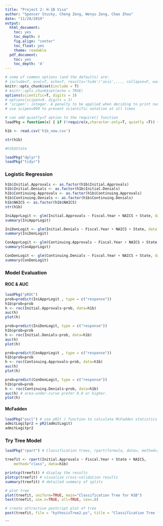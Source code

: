 ```yaml
---
title: "Project 2: H-1B Visa"
author: "Spencer Stucky, Cheng Zeng, Wenyu Zeng, Chao Zhou"
date: "11/20/2019"
output:
  html_document:
    toc: yes
    toc_depth: 4
    fig.align: "center"
    toc_float: yes
    theme: readable
  pdf_document:
    toc: yes
    toc_depth: '4'
---
```


```r
# some of common options (and the defaults) are: 
# include=T, eval=T, echo=T, results='hide'/'asis',..., collapse=F, warning=T, message=T, error=T, cache=T, fig.width=6, fig.height=4, fig.dim=c(6,4) #inches, fig.align='left'/'center','right', 
knitr::opts_chunk$set(include = T)
# knitr::opts_chunk$set(echo = TRUE)
options(scientific=T, digits = 3) 
# options(scipen=9, digits = 3) 
# ‘scipen’: integer. A penalty to be applied when deciding to print numeric values in fixed or exponential notation.  Positive values bias towards fixed and negative towards scientific notation: fixed notation will be preferred unless it is more than ‘scipen’ digits wider.
# use scipen=999 to prevent scientific notation at all times
```

```r
# can add quietly=T option to the require() function
loadPkg = function(x) { if (!require(x,character.only=T, quietly =T)) { install.packages(x,dep=T,repos="http://cran.us.r-project.org"); if(!require(x,character.only=T)) stop("Package not found") } }
```

```r
h1b <- read.csv('h1b_new.csv')

str(h1b)

#h1b$State
```

```r
loadPkg("dplyr")
loadPkg("tidyr")
```
    
### Logistic Regression
```r
h1b$Initial.Approvals <- as.factor(h1b$Initial.Approvals)
h1b$Initial.Denials <- as.factor(h1b$Initial.Denials)
h1b$Continuing.Approvals <- as.factor(h1b$Continuing.Approvals)
h1b$Continuing.Denials <- as.factor(h1b$Continuing.Denials)
h1b$NAICS <- as.factor(h1b$NAICS)
str(h1b)
```

```r
IniApprLogit <- glm(Initial.Approvals ~ Fiscal.Year + NAICS + State, data = h1b, family = "binomial")
summary(IniApprLogit)
```

```r
IniDenLogit <- glm(Initial.Denials ~ Fiscal.Year + NAICS + State, data = h1b, family = "binomial")
summary(IniDenLogit)
```

```r
ConApprLogit <- glm(Continuing.Approvals ~ Fiscal.Year + NAICS + State, data = h1b, family = "binomial")
summary(ConApprLogit)
```

```r
ConDenLogit <- glm(Continuing.Denials ~ Fiscal.Year + NAICS + State, data = h1b, family = "binomial")
summary(ConDenLogit)
```


### Model Evaluation

#### ROC & AUC
```r
loadPkg("pROC") 
prob=predict(IniApprLogit , type = c("response"))
h1b$prob=prob
h <- roc(Initial.Approvals~prob, data=h1b)
auc(h)
plot(h)

```

```r

prob=predict(IniDenLogit, type = c("response"))
h1b$prob=prob
h <- roc(Initial.Denials~prob, data=h1b)
auc(h)
plot(h)

```

```r

prob=predict(ConApprLogit , type = c("response"))
h1b$prob=prob
h <- roc(Continuing.Approvals~prob, data=h1b)
auc(h)
plot(h)

```

```r

prob=predict(ConDenLogit, type = c("response"))
h1b$prob=prob
h <- roc(Continuing.Denials~prob, data=h1b)
auc(h) # area-under-curve prefer 0.8 or higher.
plot(h)

```
#### McFadden

```r
loadPkg("pscl") # use pR2( ) function to calculate McFadden statistics for model eval
admitLogitpr2 = pR2(admitLogit)
admitLogitpr2
```



### Try Tree Model
```r
loadPkg("rpart") # Classification trees, rpart(formula, data=, method=,control=) 
```

```r
treefit <- rpart(Initial.Approvals ~ Fiscal.Year + State + NAICS,
  	method="class", data=h1b)

printcp(treefit) # display the results 
plotcp(treefit) # visualize cross-validation results 
summary(treefit) # detailed summary of splits

# plot tree 
plot(treefit, uniform=TRUE, main="Classification Tree for H1B")
text(treefit, use.n=TRUE, all=TRUE, cex=.8)

```


```r
# create attractive postcript plot of tree 
post(treefit, file = "kythosisTree2.ps", title = "Classification Tree for H1B")
```
```
